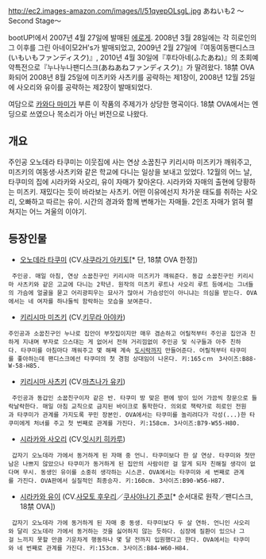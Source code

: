 http://ec2.images-amazon.com/images/I/51qyepOLsgL.jpg
あねいも2 〜Second Stage〜

bootUP!에서 2007년 4월 27일에 발매된 [[에로게]]. 2008년 3월 28일에는 각 히로인의 그 이후를 그린 아네이모2H's가 발매되었고, 2009년 2월 27일에『여동여동팬디스크(いもいもファンディスク)』, 2010년 4월 30일에『후타아네(ふたあね)』의 초회예약특전으로『누나누나팬디스크(あねあねファンディスク)』가 딸려왔다. 18禁 OVA화되어 2008년 8월 25일에 미츠키와 사츠키를 공략하는 제1장이, 2008년 12월 25일에 사오리와 유이를 공략하는 제2장이 발매되었다. 

여담으로 [[카와다 마미]]가 부른 이 작품의 주제가가 상당한 명곡이다. 18禁 OVA에서는 엔딩으로 쓰였으나 목소리가 아닌 버전으로 나왔다. 

== 개요 ==
주인공 오노데라 타쿠미는 이웃집에 사는 연상 소꿉친구 키리시마 미즈키가 깨워주고, 미즈키의 여동생·사츠키와 같은 학교에 다니는 일상을 보내고 있었다. 12월의 어느 날, 타쿠미의 집에 시라카와 사오리, 유이 자매가 찾아온다. 시라카와 자매의 출현에 당황하는 미즈키. 재밌다는 듯이 바라보는 사츠키. 어떤 이유에선지 차가운 태도를 취하는 사오리, 오빠하고 따르는 유이. 시간의 경과와 함께 변해가는 자매들. 2인조 자매가 얽혀 펼쳐지는 어느 겨울의 이야기.

== 등장인물 ==
* [[오노데라 타쿠미]] (CV.[[사쿠라기 아키토]][* 단, 18禁 OVA 한정])
  주인공. 매일 아침, 연상 소꿉친구인 키리시마 미즈키가 깨워준다. 동갑 소꿉친구인 키리시마 사츠키와 같은 고교에 다니는 2학년. 원작의 미츠키 루트나 사오리 루트 등에서는 그녀들의 가슴에 얼굴을 묻고 어리광피우는 묘사가 많아서 가슴성인이 아니냐는 의심을 받는다. OVA에서는 네 여자를 하나둘씩 함락하는 모습을 보여준다.
 
* [[키리시마 미즈키]] (CV.[[키무라 아야카]])
 주인공과 소꿉친구인 누나로 집안이 부잣집이지만 매우 겸손하고 어릴적부터 주인공 집안과 친하게 지내며 부자로 으스대는 게 없어서 전혀 거리낌없이 주인공 및 식구들과 아주 친하다. 타쿠미를 아침마다 깨워주고 몇 해째 계속 [[도시락]]까지 만들어준다. 어릴적부터 타쿠미를 좋아하는데 팬디스크에선 타쿠미의 첫 경험 상대임이 나온다. 키:165ｃｍ　3사이즈:B88-W-58-H85.


* [[키리시마 사츠키]] (CV.[[마츠나가 유키]])
  주인공과 동갑인 소꿉친구이자 같은 반. 타쿠미 방 맞은 편에 방이 있어 가끔씩 창문으로 들락날락한다. 매일 아침 교칙으로 금지된 바이크로 통학한다. 의외로 책략가로 히로인 전원과 타쿠미가 관계를 가지도록 꾸민 장본인. OVA에서는 타쿠미를 놀리려다가 각성(...)한 타쿠미에게 처녀를 주고 첫 번째로 관계를 가진다. 키:158cm. 3사이즈:B79-W55-H80.

* [[시라카와 사오리]] (CV.[[잇시키 히카루]])
  갑자기 오노데라 가에서 동거하게 된 자매 중 언니. 타쿠미보다 한 살 연상. 타쿠미와 첫만남은 나쁘지 않았으나 타쿠미가 동거하게 된 집안의 사람이란 걸 알게 되자 친해질 생각이 없다며 무시. 동생인 유이를 소중히 생각하는 시스콘. OVA에서는 타쿠미와 세 번째로 관계를 가진다. OVA판에서 실질적인 최종승자. 키:160cm. 3사이즈:B90-W56-H87.

* [[시라카와 유이]] (CV.[[사모토 후우리]]／[[쿠사야나기 준코]][* 순서대로 원작／팬디스크, 18禁 OVA])
  갑자기 오노데라 가에 동거하게 된 자매 중 동생. 타쿠미보다 두 살 연하. 언니인 사오리와 달리 오노데라 가에서 동거하는 것을 싫어하지 않는 듯하다. 심장에 질환이 있으나 그걸 느끼지 못할 만큼 기운차게 행동하나 몇 달 전까지 입원했다고 한다. OVA에서는 타쿠미와 네 번째로 관계를 가진다. 키:153cm. 3사이즈:B84-W60-H84.

